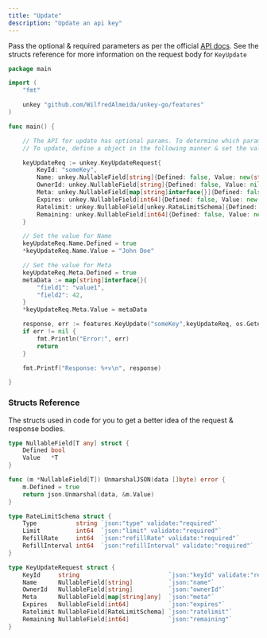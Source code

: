 ```yaml
---
title: "Update"
description: "Update an api key"
---
```


Pass the optional & required parameters as per the official [API docs](https://unkey.dev/docs/api-reference/keys/update). See the structs reference for more information on the request body for `KeyUpdate`

```go
package main

import (
	"fmt"

	unkey "github.com/WilfredAlmeida/unkey-go/features"
)

func main() {

	// The API for update has optional params. To determine which params to update, a custome type is made which mimics the behaviour of `undefined`/`null`.
	// To update, define a object in the following manner & set the value for the fields you want to update following on.

	keyUpdateReq := unkey.KeyUpdateRequest{
		KeyId: "someKey",
		Name: unkey.NullableField[string]{Defined: false, Value: new(string)},
		OwnerId: unkey.NullableField[string]{Defined: false, Value: nil},
		Meta: unkey.NullableField[map[string]interface{}]{Defined: false, Value: new(map[string]interface{})},
		Expires: unkey.NullableField[int64]{Defined: false, Value: new(int64)},
		Ratelimit: unkey.NullableField[unkey.RateLimitSchema]{Defined: false, Value: nil},
		Remaining: unkey.NullableField[int64]{Defined: false, Value: new(int64)},
	}

	// Set the value for Name
	keyUpdateReq.Name.Defined = true
	*keyUpdateReq.Name.Value = "John Doe"

	// Set the value for Meta
	keyUpdateReq.Meta.Defined = true
	metaData := map[string]interface{}{
		"field1": "value1",
		"field2": 42,
	}
	*keyUpdateReq.Meta.Value = metaData

	response, err := features.KeyUpdate("someKey",keyUpdateReq, os.Getenv("AUTH_TOKEN"))
	if err != nil {
		fmt.Println("Error:", err)
		return
	}

	fmt.Printf("Response: %+v\n", response)

}
```

### Structs Reference

The structs used in code for you to get a better idea of the request & response bodies.

```go
type NullableField[T any] struct {
	Defined bool
	Value   *T
}

func (m *NullableField[T]) UnmarshalJSON(data []byte) error {
	m.Defined = true
	return json.Unmarshal(data, &m.Value)
}

type RateLimitSchema struct {
	Type           string `json:"type" validate:"required"`
	Limit          int64  `json:"limit" validate:"required"`
	RefillRate     int64  `json:"refillRate" validate:"required"`
	RefillInterval int64  `json:"refillInterval" validate:"required"`
}

type KeyUpdateRequest struct {
	KeyId     string                         `json:"keyId" validate:"required"`
	Name      NullableField[string]          `json:"name"`
	OwnerId   NullableField[string]          `json:"ownerId"`
	Meta      NullableField[map[string]any]  `json:"meta"`
	Expires   NullableField[int64]           `json:"expires"`
	Ratelimit NullableField[RateLimitSchema] `json:"ratelimit"`
	Remaining NullableField[int64]           `json:"remaining"`
}
```
